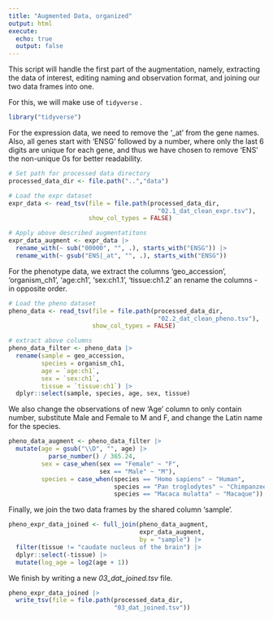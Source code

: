 ```yaml
---
title: "Augmented Data, organized"
output: html 
execute:
  echo: true
  output: false
---
```


This script will handle the first part of the augmentation, namely, extracting the data of interest, editing naming and observation format, and joining our two data frames into one.

For this, we will make use of `tidyverse` .

```r
library("tidyverse")
```

For the expression data, we need to remove the '\_at' from the gene names. Also, all genes start with 'ENSG' followed by a number, where only the last 6 digits are unique for each gene, and thus we have chosen to remove 'ENS' the non-unique 0s for better readability.

```r
# Set path for processed data directory
processed_data_dir <- file.path("..","data")

# Load the expr dataset
expr_data <- read_tsv(file = file.path(processed_data_dir,
                                         "02.1_dat_clean_expr.tsv"),
                      show_col_types = FALSE)

# Apply above described augmentatitons
expr_data_augment <- expr_data |>
  rename_with(~ sub("00000", "", .), starts_with("ENSG")) |>
  rename_with(~ gsub("ENS|_at", "", .), starts_with("ENSG"))
```

For the phenotype data, we extract the columns 'geo_accession', 'organism_ch1', 'age:ch1', 'sex:ch1.1', 'tissue:ch1.2' an rename the columns - in opposite order.

```r
# Load the pheno dataset
pheno_data <- read_tsv(file = file.path(processed_data_dir,
                                         "02.2_dat_clean_pheno.tsv"),
                       show_col_types = FALSE)

# extract above columns
pheno_data_filter <- pheno_data |>
  rename(sample = geo_accession,
         species = organism_ch1,
         age = `age:ch1`,
         sex = `sex:ch1`,
         tissue = `tissue:ch1`) |>
  dplyr::select(sample, species, age, sex, tissue)
```

We also change the observations of new 'Age' column to only contain number, substitute Male and Female to M and F, and change the Latin name for the species.

```r
pheno_data_augment <- pheno_data_filter |>
  mutate(age = gsub("\\D", "", age) |>
           parse_number() / 365.24,
         sex = case_when(sex == "Female" ~ "F",
                         sex == "Male" ~ "M"),
         species = case_when(species == "Homo sapiens" ~ "Human",
                             species == "Pan troglodytes" ~ "Chimpanzee",
                             species == "Macaca mulatta" ~ "Macaque"))
```

Finally, we join the two data frames by the shared column 'sample'.

```r
pheno_expr_data_joined <- full_join(pheno_data_augment,
                                    expr_data_augment,
                                    by = "sample") |>
  filter(tissue != "caudate nucleus of the brain") |>
  dplyr::select(-tissue) |>
  mutate(log_age = log2(age + 1))
```

We finish by writing a new *03_dat_joined.tsv* file.

```r
pheno_expr_data_joined |>
  write_tsv(file = file.path(processed_data_dir,
                             "03_dat_joined.tsv"))
```
